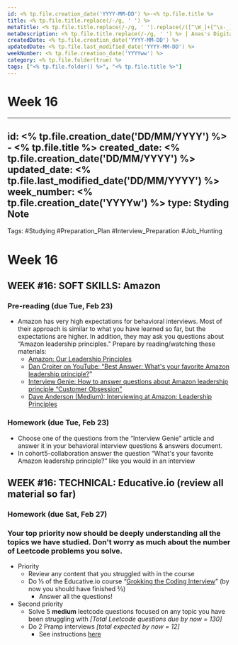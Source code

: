 ```yaml
---
id: <% tp.file.creation_date('YYYY-MM-DD') %>-<% tp.file.title %>
title: <% tp.file.title.replace(/-/g, ' ') %>
metaTitle: <% tp.file.title.replace(/-/g, ' ').replace(/([^\W_]+[^\s-_]+]*) */g, function (txt) {return txt.charAt(0).toUpperCase() + txt.substr(1).toLowerCase();}) %> | Anas's Digital Garden
metaDescription: <% tp.file.title.replace(/-/g, ' ') %> | Anas's Digital Garden
createdDate: <% tp.file.creation_date('YYYY-MM-DD') %>
updatedDate: <% tp.file.last_modified_date('YYYY-MM-DD') %>
weekNumber: <% tp.file.creation_date('YYYYww') %>
category: <% tp.file.folder(true) %>
tags: ["<% tp.file.folder() %>", "<% tp.file.title %>"]
---
```

# Week 16

---
id: <% tp.file.creation_date('DD/MM/YYYY') %> - <% tp.file.title %>
created_date: <% tp.file.creation_date('DD/MM/YYYY') %>
updated_date: <% tp.file.last_modified_date('DD/MM/YYYY') %>
week_number: <% tp.file.creation_date('YYYYw') %>
type: Styding Note
---
Tags: #Studying #Preparation_Plan #Interview_Preparation #Job_Hunting
# Week 16

## WEEK #16: SOFT SKILLS: Amazon

### Pre-reading (due Tue, Feb 23)

- Amazon has very high expectations for behavioral interviews. Most of their approach is similar to what you have learned so far, but the expectations are higher. In addition, they may ask you questions about “Amazon leadership principles.” Prepare by reading/watching these materials:
    - [Amazon: Our Leadership Principles](https://www.aboutamazon.eu/working-at-amazon/our-leadership-principles)
    - [Dan Croiter on YouTube: “Best Answer: What's your favorite Amazon leadership principle?](https://www.youtube.com/watch?v=rLnYa51tNEE)”
    - [Interview Genie: How to answer questions about Amazon leadership principle “Customer Obsession”](https://interviewgenie.com/blog-1/2017/11/28/how-to-answer-amazon-leadership-principle-customer-obsession-interview-questions)
    - [Dave Anderson (Medium): Interviewing at Amazon: Leadership Principles](https://medium.com/@scarletinked/are-you-the-leader-were-looking-for-interviewing-at-amazon-8301d787815d)

### Homework (due Tue, Feb 23)

- Choose one of the questions from the “Interview Genie” article and answer it in your behavioral interview questions & answers document.
- In cohort5-collaboration answer the question “What's your favorite Amazon leadership principle?” like you would in an interview

## WEEK #16: TECHNICAL: Educative.io (review all material so far)

### Homework (due Sat, Feb 27)

### Your top priority now should be deeply understanding all the topics we have studied. Don't worry as much about the number of Leetcode problems you solve.

- Priority
    - Review any content that you struggled with in the course
    - Do ⅓ of the Educative.io course “[Grokking the Coding Interview](https://www.educative.io/courses/grokking-the-coding-interview)” (by now you should have finished ⅔)
        - Answer all the questions!
- Second priority
    - Solve 5 **medium** leetcode questions focused on any topic you have been struggling with *[Total Leetcode questions due by now = 130]*
    - Do 2 Pramp interviews *[total expected by now = 12]*
        - See instructions [here](https://docs.google.com/document/d/1cHF5HRpX2gRwBl1Y2oSXM-6m0DpS-8pT-aD-_ccuPV0/edit?usp=sharing)
